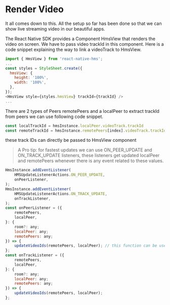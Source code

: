 
# Render Video
It all comes down to this. All the setup so far has been done so that we can show live streaming video in our beautiful apps.

The React Native SDK provides a Component HmsView that renders the video on screen. We have to pass video trackId in this component. Here is a code snippet explaining the way to link a videoTrack to HmsView.

```js
import { HmsView } from 'react-native-hms';
...
const styles = StyleSheet.create({
  hmsView: {
    height: '100%',
    width: '100%',
  },
});
<HmsView style={styles.hmsView} trackId={trackId} />
...
```

There are 2 types of Peers remotePeers and a localPeer to extract trackId from peers we can use following code snippet.

```js
const localTrackId = hmsInstance.localPeer.videoTrack.trackId
const remoteTrackId = hmsInstance.remotePeers[index].videoTrack.trackId
```
these track IDs can directly be passed to HmsView component

> A Pro tip: for fastest updates we can use ON_PEER_UPDATE and ON_TRACK_UPDATE listeners, these listeners get updated localPeer and remotePeers whenever there is any event related to these values.

```js
HmsInstance.addEventListener(
    HMSUpdateListenerActions.ON_PEER_UPDATE,
    onPeerListener,
);
HmsInstance.addEventListener(
    HMSUpdateListenerActions.ON_TRACK_UPDATE,
    onTrackListener,
);
const onPeerListener = ({
    remotePeers,
    localPeer,
}: {
    room?: any;
    localPeer: any;
    remotePeers: any;
}) => {
    updateVideoIds(remotePeers, localPeer); // this function can be used to update local and remotePeers on React-Native side
};
const onTrackListener = ({
    remotePeers,
    localPeer,
}: {
    room?: any;
    localPeer: any;
    remotePeers: any;
}) => {
    updateVideoIds(remotePeers, localPeer);
};
```
